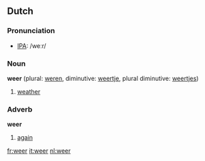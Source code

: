 ==Dutch==
===Pronunciation===
*[[w:IPA|IPA]]: /weːr/
===Noun===

'''weer''' {{n}} (plural: [[weren]], diminutive: [[weertje]], plural diminutive: [[weertjes]])

# [[weather]]

===Adverb===
'''weer'''

# [[again]]

[[fr:weer]]
[[it:weer]]
[[nl:weer]]